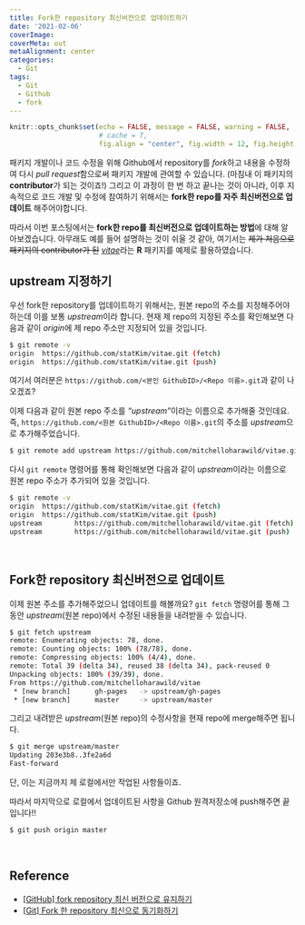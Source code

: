 ```yaml
---
title: Fork한 repository 최신버전으로 업데이트하기
date: '2021-02-06'
coverImage: 
coverMeta: out
metaAlignment: center
categories:
  - Git
tags:
  - Git
  - Github
  - fork
---
```


```r
knitr::opts_chunk$set(echo = FALSE, message = FALSE, warning = FALSE, 
                      # cache = T,
                      fig.align = "center", fig.width = 12, fig.height = 6)
```


패키지 개발이나 코드 수정을 위해 Github에서 repository를 *fork*하고 내용을 수정하여 다시 *pull request*함으로써 패키지 개발에 관여할 수 있습니다. (마침내 이 패키지의 **contributor**가 되는 것이죠!) 
그리고 이 과정이 한 번 하고 끝나는 것이 아니라, 이후 지속적으로 코드 개발 및 수정에 참여하기 위해서는 **fork한 repo를 자주 최신버전으로 업데이트** 해주어야합니다.

따라서 이번 포스팅에서는 **fork한 repo를 최신버전으로 업데이트하는 방법**에 대해 알아보겠습니다.
아무래도 예를 들어 설명하는 것이 쉬울 것 같아, 여기서는 ~~제가 처음으로 패키지의 contributor가 된~~ [*vitae*](https://github.com/mitchelloharawild/vitae)라는 **R** 패키지를 예제로 활용하였습니다.


## upstream 지정하기
우선 fork한 repository를 업데이트하기 위해서는, 원본 repo의 주소를 지정해주어야 하는데 이를 보통 *upstream*이라 합니다.
현재 제 repo의 지정된 주소를 확인해보면 다음과 같이 *origin*에 제 repo 주소만 지정되어 있을 것입니다.
```bash
$ git remote -v
origin  https://github.com/statKim/vitae.git (fetch)
origin  https://github.com/statKim/vitae.git (push)
```
여기서 여러분은 `https://github.com/<본인 GithubID>/<Repo 이름>.git`과 같이 나오겠죠?

이제 다음과 같이 원본 repo 주소를 *"upstream"*이라는 이름으로 추가해줄 것인데요.
즉, `https://github.com/<원본 GithubID>/<Repo 이름>.git`의 주소를 *upstream*으로 추가해주었습니다.
```bash
$ git remote add upstream https://github.com/mitchelloharawild/vitae.git
```

다시 `git remote` 명령어를 통해 확인해보면 다음과 같이 *upstream*이라는 이름으로 원본 repo 주소가 추가되어 있을 것입니다.
```bash
$ git remote -v
origin  https://github.com/statKim/vitae.git (fetch)
origin  https://github.com/statKim/vitae.git (push)
upstream        https://github.com/mitchelloharawild/vitae.git (fetch)
upstream        https://github.com/mitchelloharawild/vitae.git (push)
```

<br>

## Fork한 repository 최신버전으로 업데이트
이제 원본 주소를 추가해주었으니 업데이트를 해볼까요?
`git fetch` 명령어를 통해 그동안 *upstream*(원본 repo)에서 수정된 내용들을 내려받을 수 있습니다.
```bash
$ git fetch upstream
remote: Enumerating objects: 78, done.
remote: Counting objects: 100% (78/78), done.
remote: Compressing objects: 100% (4/4), done.
remote: Total 39 (delta 34), reused 38 (delta 34), pack-reused 0
Unpacking objects: 100% (39/39), done.
From https://github.com/mitchelloharawild/vitae
 * [new branch]      gh-pages   -> upstream/gh-pages
 * [new branch]      master     -> upstream/master
```

그리고 내려받은 *upstream*(원본 repo)의 수정사항을 현재 repo에 merge해주면 됩니다.
```bash
$ git merge upstream/master
Updating 203e3b8..3fe2a6d
Fast-forward
```
단, 이는 지금까지 제 로컬에서만 작업된 사항들이죠.

따라서 마지막으로 로컬에서 업데이트된 사항을 Github 원격저장소에 push해주면 끝입니다!!
```bash
$ git push origin master
```

<br>

## Reference
- [[GitHub] fork repository 최신 버전으로 유지하기](https://jybaek.tistory.com/775)
- [[Git] Fork 한 repository 최신으로 동기화하기](https://json.postype.com/post/210431)